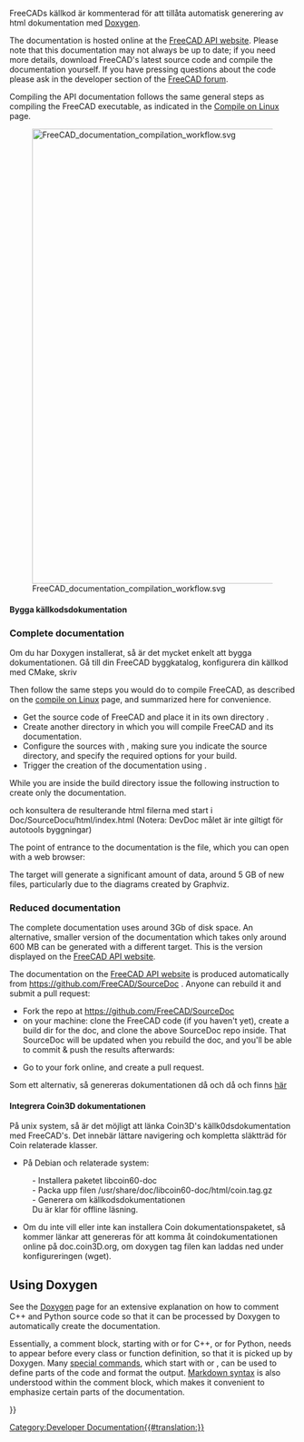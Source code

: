 <languages/>

{{Docnav
|[[Extra_python_modules|Extra python modules]]
|[[Contributors|Contributors]]
}}

{{TOCright}}

<div class="mw-translate-fuzzy">
FreeCADs källkod är kommenterad för att tillåta automatisk generering av html dokumentation med [http://www.doxygen.org Doxygen].
</div>

The documentation is hosted online at the [https://freecad.github.io/SourceDoc/ FreeCAD API website]. Please note that this documentation may not always be up to date; if you need more details, download FreeCAD's latest source code and compile the documentation yourself. If you have pressing questions about the code please ask in the developer section of the [https://forum.freecadweb.org/index.php FreeCAD forum].

Compiling the API documentation follows the same general steps as compiling the FreeCAD executable, as indicated in the [[Compile_on_Linux|Compile on Linux]] page.

[[File:FreeCAD_documentation_compilation_workflow.svg|800px]]

{{Caption|General workflow to compile FreeCAD's programming documentation. The Doxygen and Graphviz packages must be in the system, as well as the FreeCAD source code itself. CMake configures the system so that with a single make instruction the documentation for the the entire project is compiled into many HTML files with diagrams.}}

<div class="mw-translate-fuzzy">
==== Bygga källkodsdokumentation ====
</div>

=== Complete documentation ===

<div class="mw-translate-fuzzy">
Om du har Doxygen installerat, så är det mycket enkelt att bygga dokumentationen. Gå till din FreeCAD byggkatalog, konfigurera din källkod med CMake, skriv
</div>
{{Code|code=
sudo apt install doxygen graphviz
}}

Then follow the same steps you would do to compile FreeCAD, as described on the [[Compile_on_Linux|compile on Linux]] page, and summarized here for convenience.
* Get the source code of FreeCAD and place it in its own directory {{incode|freecad-source}}.
* Create another directory {{incode|freecad-build}} in which you will compile FreeCAD and its documentation.
* Configure the sources with {{incode|cmake}}, making sure you indicate the source directory, and specify the required options for your build.
* Trigger the creation of the documentation using {{incode|make}}.
{{Code|code=
git clone https://github.com/FreeCAD/FreeCAD.git freecad-source
mkdir freecad-build
cd freecad-build
cmake -DBUILD_QT5=ON -DPYTHON_EXECUTABLE=/usr/bin/python3 ../freecad-source
}}

While you are inside the build directory issue the following instruction to create only the documentation.
{{Code|code=
make -j$(nproc --ignore=2) DevDoc
}}
<div class="mw-translate-fuzzy">
och konsultera de resulterande html filerna med start i Doc/SourceDocu/html/index.html
(Notera: DevDoc målet är inte giltigt för autotools byggningar)
</div>
{{Code|code=
freecad-build/doc/SourceDocu/html/
}}

The point of entrance to the documentation is the {{incode|index.html}} file, which you can open with a web browser:
{{Code|code=
xdg-open freecad-build/doc/SourceDocu/html/index.html
}}

The {{incode|DevDoc}} target will generate a significant amount of data, around 5 GB of new files, particularly due to the diagrams created by Graphviz.

=== Reduced documentation ===

The complete documentation uses around 3Gb of disk space. An alternative, smaller version of the documentation which takes only around 600 MB can be generated with a different target. This is the version displayed on the [https://freecad.github.io/SourceDoc/ FreeCAD API website].
{{Code|code=
make -j$(nproc --ignore=2) WebDoc
}}

The documentation on the [https://freecad.github.io/SourceDoc/ FreeCAD API website] is produced automatically from https://github.com/FreeCAD/SourceDoc . Anyone can rebuild it and submit a pull request:

* Fork the repo at https://github.com/FreeCAD/SourceDoc
* on your machine: clone the FreeCAD code (if you haven't yet), create a build dir for the doc, and clone the above SourceDoc repo inside. That SourceDoc will be updated when you rebuild the doc, and you'll be able to commit & push the results afterwards:
{{Code|code=
git clone https://github.com/FreeCAD/FreeCAD
cd FreeCAD
mkdir build
cd build
mkdir -p doc/SourceDocu/html
cd doc/SourceDocu/html
git clone your-fork-url
cd ../../..
cmake -DBUILD_QT5=ON -DPYTHON_EXECUTABLE=/usr/bin/python3 ..
make WebDoc
cd doc/SourceDocu/html
git commit
git push
}}
* Go to your fork online, and create a pull request.

<div class="mw-translate-fuzzy">
Som ett alternativ, så genereras dokumentationen då och då och finns [http://free-cad.sf.net/SrcDocu/index.html här]
</div>

<div class="mw-translate-fuzzy">
==== Integrera Coin3D dokumentationen ====
</div>

<div class="mw-translate-fuzzy">
På unix system, så är det möjligt att länka Coin3D's källk0dsdokumentation med FreeCAD's.
Det innebär lättare navigering och kompletta släktträd för Coin relaterade klasser.
</div>

<div class="mw-translate-fuzzy">
* På Debian och relaterade system:
: - Installera paketet libcoin60-doc
: - Packa upp filen /usr/share/doc/libcoin60-doc/html/coin.tag.gz
: - Generera om källkodsdokumentationen
: Du är klar för offline läsning.
</div>

<div class="mw-translate-fuzzy">
* Om du inte vill eller inte kan installera Coin dokumentationspaketet, så kommer länkar att genereras för att komma åt coindokumentationen online på doc.coin3D.org, om doxygen tag filen kan laddas ned under konfigureringen (wget).
</div>

== Using Doxygen ==

See the [[Doxygen|Doxygen]] page for an extensive explanation on how to comment C++ and Python source code so that it can be processed by Doxygen to automatically create the documentation.

Essentially, a comment block, starting with {{incode|/**}} or {{incode|///}} for C++, or {{incode|##}} for Python, needs to appear before every class or function definition, so that it is picked up by Doxygen. Many [[Doxygen#Doxygen markup|special commands]], which start with {{incode|\}} or {{incode|@}}, can be used to define parts of the code and format the output. [[Doxygen#Markdown support|Markdown syntax]] is also understood within the comment block, which makes it convenient to emphasize certain parts of the documentation.
{{Code|code=
/**
 * Returns the name of the workbench object.
 */
std::string name() const;

/**
 * Set the name to the workbench object.
 */
void setName(const std::string&);

/// remove the added TaskWatcher
void removeTaskWatcher(void);
}}


<div class="mw-translate-fuzzy">
{{docnav/sv|Extra python modules/sv|List of Commands/sv}}
</div>

{{Userdocnavi{{#translation:}}}}
[[Category:Developer Documentation{{#translation:}}]]
{{clear}}